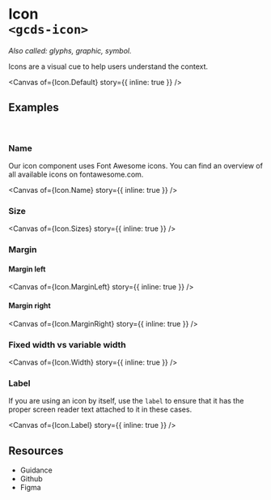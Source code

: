 
<Meta of={Icon} name="Overview" />

# Icon<br/>`<gcds-icon>`

_Also called: glyphs, graphic, symbol._

Icons are a visual cue to help users understand the context.

<Canvas
  of={Icon.Default}
  story={{ inline: true }}
/>

## Examples
<br/>

### Name

Our icon component uses Font Awesome icons. You can find an overview of all available icons on <gcds-button type="link" button-style="text-only" href="https://fontawesome.com/v5/search?p=6&o=r&m=free" target="_blank">fontawesome.com</gcds-button>.

<Canvas
  of={Icon.Name}
  story={{ inline: true }}
/>

### Size

<Canvas
  of={Icon.Sizes}
  story={{ inline: true }}
/>

### Margin

#### Margin left

<Canvas
  of={Icon.MarginLeft}
  story={{ inline: true }}
/>

#### Margin right

<Canvas
  of={Icon.MarginRight}
  story={{ inline: true }}
/>

### Fixed width vs variable width

<Canvas
  of={Icon.Width}
  story={{ inline: true }}
/>

### Label

If you are using an icon by itself, use the `label` to ensure that it has the proper screen reader text attached to it in these cases.

<Canvas
  of={Icon.Label}
  story={{ inline: true }}
/>

## Resources

<ul>
  <li>
    <gcds-button type="link" button-style="text-only" href="https://design-system.alpha.canada.ca/en/components/icon/" target="_blank">Guidance</gcds-button>
  </li>
  <li>
    <gcds-button type="link" button-style="text-only" href="https://github.com/cds-snc/gcds-components/tree/main/packages/web/src/components/gcds-icon" target="_blank">Github</gcds-button>
  </li>
  <li>
    <gcds-button type="link" button-style="text-only" href="https://www.figma.com/file/mh2maMG2NBtk41k1O1UGHV/Canadian-Digital-Service%E2%80%A8---GC-Design-System?type=design&node-id=1847-5001&mode=design&t=ViXMx7R6TcIiueUf-0" target="_blank">Figma</gcds-button>
  </li>
</ul>
